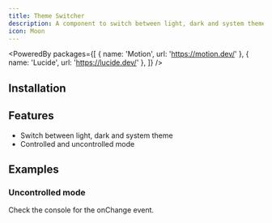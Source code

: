 ```yaml
---
title: Theme Switcher
description: A component to switch between light, dark and system theme.
icon: Moon
---
```


<PoweredBy packages={[
  { name: 'Motion', url: 'https://motion.dev/' },
  { name: 'Lucide', url: 'https://lucide.dev/' },
]} />

<Preview path="theme-switcher" />

## Installation

<Installer packageName="theme-switcher" />

## Features

- Switch between light, dark and system theme
- Controlled and uncontrolled mode

## Examples

### Uncontrolled mode

Check the console for the onChange event.

<Preview path="theme-switcher-uncontrolled" />
